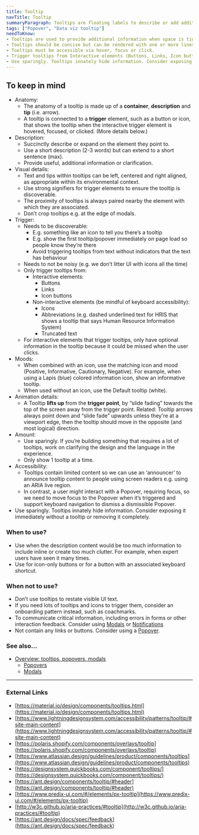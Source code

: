 ```yaml
---
title: Tooltip
navTitle: Tooltip
summaryParagraph: Tooltips are floating labels to describe or add additional information when users hover over, focus on, or click an interactive element. Use sparingly.
tags: ["Popover", "Data viz tooltip"]
needToKnow:
- Tooltips are used to provide additional information when space is tight.
- Tooltips should be concise but can be rendered with one or more lines of text.
- Tooltips must be accessible via hover, focus or click.
- Trigger tooltips from Interactive elements (Buttons, Links, Icon buttons) or Non-interactive elements (Icons, Abbreviations, Truncated text)—be mindful of keyboard accessibility
- Use sparingly. Tooltips innately hide information. Consider exposing it immediately without a tooltip or removing it completely.
---
```


## To keep in mind

*   Anatomy:
    *   The anatomy of a tooltip is made up of a **container**, **description** and **tip** (i.e. arrow).
    *   A tooltip is connected to a **trigger** element, such as a button or icon, that shows the tooltip when the interactive trigger element is hovered, focused, or clicked. (More details below.)
*   Description:
    *   Succinctly describe or expand on the element they point to.
    *   Use a short description (2-3 words) but can extend to a short sentence (max).
    *   Provide useful, additional information or clarification.
*   Visual details:
    *   Text and tips within tooltips can be left, centered and right aligned, as appropriate within its environmental context.
    *   Use strong signifiers for trigger elements to ensure the tooltip is discoverable.
    *   The proximity of tooltips is always paired nearby the element with which they are associated.
    *   Don’t crop tooltips e.g. at the edge of modals.
*   Trigger:
    *   Needs to be discoverable:
        *   E.g. something like an icon to tell you there’s a tooltip
        *   E.g. show the first tooltip/popover immediately on page load so people know they’re there
        *   Avoid triggering tooltips from text without indicators that the text has behaviour
    *   Needs to not be noisy (e.g. we don’t litter UI with icons all the time)
    *   Only trigger tooltips from:
        *   Interactive elements:
            *   Buttons
            *   Links
            *   Icon buttons
        *   Non-interactive elements (be mindful of keyboard accessibility):
            *   Icons
            *   Abbreviations (e.g. dashed underlined text for HRIS that shows a tooltip that says Human Resource Information System)
            *   Truncated text
    *   For interactive elements that trigger tooltips, only have optional information in the tooltip because it could be missed when the user clicks.
*   Moods:
    *   When combined with an icon, use the matching icon and mood (Positive, Informative, Cautionary, Negative). For example, when using a Lapis (blue) colored information icon, show an informative tooltip.
    *   When used without an icon, use the Default tooltip (white).
*   Animation details:
    *   A Tooltip **lifts up** from the **trigger point**, by “slide fading” towards the top of the screen away from the trigger point. Related: Tooltip arrows always point down and “slide fade” upwards unless they're at a viewport edge, then the tooltip should move in the opposite (and most logical) direction.
*   Amount:
    *   Use sparingly. If you’re building something that requires a lot of tooltips, work on clarifying the design and the language in the experience.
    *   Only show 1 tooltip at a time.
*   Accessibility:
    *   Tooltips contain limited content so we can use an ‘announcer’ to announce tooltip content to people using screen readers e.g. using an ARIA live region.
    *   In contrast, a user might interact with a Popover, requiring focus, so we need to move focus to the Popover when it’s triggered and support keyboard navigation to dismiss a dismissible Popover.
*   Use sparingly. Tooltips innately hide information. Consider exposing it immediately without a tooltip or removing it completely.


### When to use?



*   Use when the description content would be too much information to include inline or create too much clutter. For example, when expert users have seen it many times.
*   Use for icon-only buttons or for a button with an associated keyboard shortcut.


### When not to use?



*   Don’t use tooltips to restate visible UI text.
*   If you need lots of tooltips and icons to trigger them, consider an onboarding pattern instead, such as coachmarks.
*   To communicate critical information, including errors in forms or other interaction feedback. Consider using [Modals](/components/modal) or [Notifications](#)
*   Not contain any links or buttons. Consider using a [Popover](https://docs.google.com/document/d/1WOKIm8_9BjWeuXsOG6820MhgfwG6wO6NSIiLiG1_VNg/edit).


### See also…

*   [Overview: tooltips, popovers, modals](https://docs.google.com/document/d/12cSwB-QhOfB7k8MW9p5mDr-CuAEKxDzDyfprjCHY8W4/edit)
    *   [Popovers](https://docs.google.com/document/d/1WOKIm8_9BjWeuXsOG6820MhgfwG6wO6NSIiLiG1_VNg/edit)
    *   [Modals](/components/modal)



---



### External Links



- [https://material.io/design/components/tooltips.html](https://material.io/design/components/tooltips.html)
- [https://www.lightningdesignsystem.com/accessibility/patterns/tooltip/#site-main-content](https://www.lightningdesignsystem.com/accessibility/patterns/tooltip/#site-main-content)
- [https://polaris.shopify.com/components/overlays/tooltip](https://polaris.shopify.com/components/overlays/tooltip)
- [https://www.atlassian.design/guidelines/product/components/tooltips](https://www.atlassian.design/guidelines/product/components/tooltips)
- [https://designsystem.quickbooks.com/component/tooltips/](https://designsystem.quickbooks.com/component/tooltips/)
- [https://ant.design/components/tooltip/#header](https://ant.design/components/tooltip/#header)
- [https://www.predix-ui.com/#/elements/px-tooltip](https://www.predix-ui.com/#/elements/px-tooltip)
- [http://w3c.github.io/aria-practices/#tooltip](http://w3c.github.io/aria-practices/#tooltip)
- [https://ant.design/docs/spec/feedback](https://ant.design/docs/spec/feedback)
